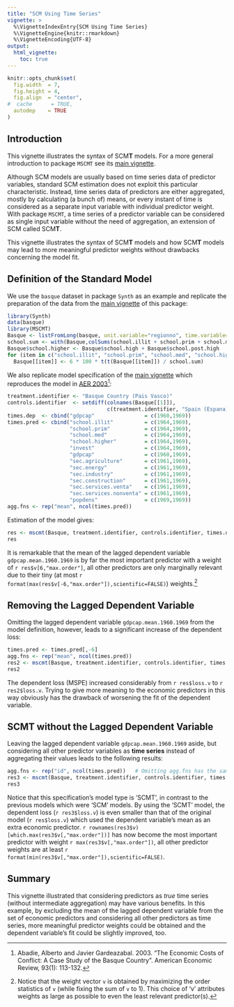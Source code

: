 ```yaml
---
title: "SCM Using Time Series"
vignette: >
  %\VignetteIndexEntry{SCM Using Time Series}
  %\VignetteEngine{knitr::rmarkdown}
  %\VignetteEncoding{UTF-8}
output: 
  html_vignette:
    toc: true
---
```


```r
knitr::opts_chunk$set(
  fig.width  = 7,
  fig.height = 4,
  fig.align  = "center",
#  cache      = TRUE,
  autodep    = TRUE
)
```

## Introduction

This vignette illustrates the syntax of SCM**T** models. For a more general introduction to package `MSCMT` see its [main vignette](WorkingWithMSCMT.html).

Although SCM models are usually based on time series data of predictor variables, standard SCM estimation does not exploit this particular characteristic. 
Instead, time series data of predictors are either aggregated, mostly by calculating (a bunch of) means, or every instant of time is considered as a separate input variable with individual predictor weight.
With package `MSCMT`, a time series of a predictor variable can be considered as single input variable without the need of aggregation, an extension of SCM called SCM**T**.

This vignette illustrates the syntax of SCM**T** models and how SCM**T** models may lead to more meaningful predictor weights without drawbacks concerning the model fit. 


## Definition of the Standard Model

We use the `basque` dataset in package `Synth` as an example and replicate the preparation of the data from the [main vignette](WorkingWithMSCMT.html) of this package:

```r
library(Synth)
data(basque)
library(MSCMT)
Basque <- listFromLong(basque, unit.variable="regionno", time.variable="year", unit.names.variable="regionname")
school.sum <- with(Basque,colSums(school.illit + school.prim + school.med + school.high  + school.post.high))
Basque$school.higher <- Basque$school.high + Basque$school.post.high
for (item in c("school.illit", "school.prim", "school.med", "school.higher"))      
  Basque[[item]] <- 6 * 100 * t(t(Basque[[item]]) / school.sum)
```

We also replicate model specification of the [main vignette](WorkingWithMSCMT.html) which reproduces the model in [AER 2003]^[Abadie, Alberto and Javier Gardeazabal. 2003. "The Economic Costs of Conflict: A Case Study of the Basque Country". American Economic Review, 93(1): 113-132.]:

[AER 2003]: https://www.aeaweb.org/articles?id=10.1257/000282803321455188 "Abadie and Gardeazabal (2003)"

```r
treatment.identifier <- "Basque Country (Pais Vasco)"
controls.identifier  <- setdiff(colnames(Basque[[1]]),
                                c(treatment.identifier, "Spain (Espana)"))
times.dep  <- cbind("gdpcap"                = c(1960,1969))
times.pred <- cbind("school.illit"          = c(1964,1969),
                    "school.prim"           = c(1964,1969),
                    "school.med"            = c(1964,1969),
                    "school.higher"         = c(1964,1969),
                    "invest"                = c(1964,1969),
                    "gdpcap"                = c(1960,1969),
                    "sec.agriculture"       = c(1961,1969),
                    "sec.energy"            = c(1961,1969),
                    "sec.industry"          = c(1961,1969),
                    "sec.construction"      = c(1961,1969),
                    "sec.services.venta"    = c(1961,1969),
                    "sec.services.nonventa" = c(1961,1969),
                    "popdens"               = c(1969,1969))
agg.fns <- rep("mean", ncol(times.pred))                       
```

Estimation of the model gives:
```r
res <- mscmt(Basque, treatment.identifier, controls.identifier, times.dep, times.pred, agg.fns, seed=1, single.v=TRUE, verbose=FALSE)
res
```

It is remarkable that the mean of the lagged dependent variable `gdpcap.mean.1960.1969` is by far the most important predictor with a weight of `r res$v[6,"max.order"]`, 
all other predictors are only marginally relevant due to their tiny 
(at most `r format(max(res$v[-6,"max.order"]),scientific=FALSE)`) 
weights.^[Notice that the weight vector `v` is obtained by maximizing the order statistics of `v` (while fixing the sum of `v` to 1). 
This choice of 'v' attributes weights as large as possible to even the least relevant predictor(s).]

## Removing the Lagged Dependent Variable

Omitting the lagged dependent variable `gdpcap.mean.1960.1969` from the model definition, however, leads to a significant increase of the dependent loss:
```r
times.pred <- times.pred[,-6]
agg.fns <- rep("mean", ncol(times.pred))                       
res2 <- mscmt(Basque, treatment.identifier, controls.identifier, times.dep, times.pred, agg.fns, seed=1, single.v=TRUE, verbose=FALSE)
res2
```

The dependent loss (MSPE) increased considerably from `r res$loss.v` to `r res2$loss.v`. Trying to give more meaning to the economic predictors in this way obviously has the drawback of worsening the fit
of the dependent variable.

## SCMT without the Lagged Dependent Variable

Leaving the lagged dependent variable `gdpcap.mean.1960.1969` aside, but considering all other predictor variables as **time series** instead of aggregating their values leads to the following results:
```r
agg.fns <- rep("id", ncol(times.pred))   # Omitting agg.fns has the same effect (as "id" is the default)
res3 <- mscmt(Basque, treatment.identifier, controls.identifier, times.dep, times.pred, agg.fns, seed=1, single.v=TRUE, verbose=FALSE)
res3
```

Notice that this specification's model type is 'SCMT', in contrast to the previous models which were 'SCM' models. 
By using the 'SCMT' model, the dependent loss (`r res3$loss.v`) is even smaller than that of the original model (`r res$loss.v`) which used the dependent variable's mean as an extra economic predictor. 
``r rownames(res3$v)[which.max(res3$v[,"max.order"])]`` has now become the most important predictor with weight `r max(res3$v[,"max.order"])`, 
all other predictor weights are at least `r format(min(res3$v[,"max.order"]),scientific=FALSE)`.

## Summary

This vignette illustrated that considering predictors as *true* time series (without intermediate aggregation) may have various benefits. 
In this example, by excluding the mean of the lagged dependent variable from the set of economic predictors and considering all other predictors as time series,
more meaningful predictor weights could be obtained and the dependent variable's fit could be slightly improved, too.
